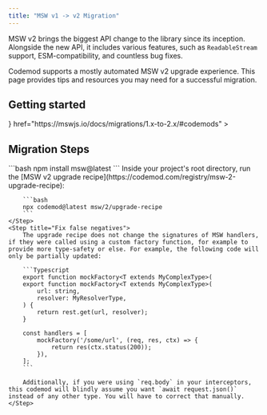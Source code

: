 ```yaml
---
title: "MSW v1 -> v2 Migration"
---
```


MSW v2 brings the biggest API change to the library since its inception. Alongside the new API, it includes various features, such as `ReadableStream` support, ESM-compatibility, and countless bug fixes.

Codemod supports a mostly automated MSW v2 upgrade experience. This page provides tips and resources you may need for a successful migration.

## Getting started

<CardGroup cols={2}>
<Card
    title="MSW v2 Upgrade Guide"
    icon={
    <svg xmlns="http://www.w3.org/2000/svg" width="28" height="28" viewBox="0 0 28 28" fill="none">
    <g clipPath="url(#clip0_2_56)">
    <path d="M22.75 0H5.25C2.35051 0 0 2.35051 0 5.25V22.75C0 25.6495 2.35051 28 5.25 28H22.75C25.6495 28 28 25.6495 28 22.75V5.25C28 2.35051 25.6495 0 22.75 0Z" fill="black"/>
    <path opacity="0.48" fillRule="evenodd" clipRule="evenodd" d="M18.9679 16.9832C19.3987 17.4616 19.5948 18.0695 19.5636 18.6654C19.5324 19.2613 19.2738 19.8453 18.7953 20.2761C18.3665 20.6622 17.8097 20.8756 17.2327 20.875L7.18072 20.8646C6.98047 20.8644 6.79927 20.7831 6.66817 20.6517C6.53708 20.5203 6.4561 20.339 6.45631 20.1387L7.50061 10.0664C7.56726 9.42598 7.88717 8.87321 8.35052 8.4972C8.81387 8.12119 9.42067 7.92195 10.0611 7.98859C10.635 8.04832 11.1664 8.31873 11.5525 8.74754L18.9679 16.9832Z" stroke="#FF3333" strokeWidth="4"/>
    <path fillRule="evenodd" clipRule="evenodd" d="M6.61448 8.33163C6.48049 8.18281 6.4195 7.99378 6.42922 7.80845C6.43893 7.62312 6.51934 7.4415 6.66815 7.30751C6.80152 7.18743 6.97467 7.12106 7.15413 7.12125L20.8194 7.13534C21.0196 7.13554 21.2008 7.2169 21.3319 7.34826C21.463 7.47962 21.544 7.661 21.5438 7.86124L20.1255 21.5274C20.1048 21.7266 20.0053 21.8985 19.8612 22.0155C19.7171 22.1324 19.5284 22.1944 19.3292 22.1736C19.1507 22.1551 18.9854 22.071 18.8654 21.9376L6.61448 8.33163Z" stroke="#FF6A33" strokeWidth="4"/>
    </g>
    <defs>
    <clipPath id="clip0_2_56">
    <rect width="28" height="28" fill="white"/>
    </clipPath>
    </defs>
    </svg>
    }
    href="https://mswjs.io/docs/migrations/1.x-to-2.x/#codemods"
>
</Card>
<Card
    title="MSW v2 Upgrade Recipe"
    icon="cauldron"
    href="https://codemod.com/registry/msw-2-upgrade-recipe"
>
    
</Card>
</CardGroup>

## Migration Steps
<Steps>
    <Step title="Installation">
    ```bash
    npm install msw@latest
    ```
    </Step>
    <Step title="Run codemods">
        Inside your project's root directory, run the [MSW v2 upgrade recipe](https://codemod.com/registry/msw-2-upgrade-recipe):

        ```bash
        npx codemod@latest msw/2/upgrade-recipe
        ```
    </Step>
    <Step title="Fix false negatives">
        The upgrade recipe does not change the signatures of MSW handlers, if they were called using a custom factory function, for example to provide more type-safety or else. For example, the following code will only be partially updated:

        ```Typescript
        export function mockFactory<T extends MyComplexType>(
        export function mockFactory<T extends MyComplexType>(
            url: string,
            resolver: MyResolverType,
        ) {
            return rest.get(url, resolver);
        }

        const handlers = [
            mockFactory('/some/url', (req, res, ctx) => {
                return res(ctx.status(200));
            }),
        ];
        ```

        Additionally, if you were using `req.body` in your interceptors, this codemod will blindly assume you want `await request.json()` instead of any other type. You will have to correct that manually.
    </Step>
</Steps>